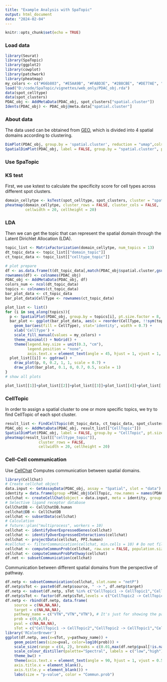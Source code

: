 ```yaml
---
title: "Example Analysis with SpaTopic"
output: html_document
date: "2024-02-04"
---
```


```r
knitr::opts_chunk$set(echo = TRUE)
```

### Load data

```r
library(Seurat)
library(SpaTopic)
library(ggplot2)
library(cowplot)
library(patchwork)
library(pheatmap)
my_colors <- c("#66b803", "#E5AA9B", "#FABD3E", "#2B8CBE", "#DE77AE", "#9970AB", "gray", "#D5E4A2", "#71D0F5", "#B1746F", "#ADE2D0", "#20DE8BFF", "#CCDE8BFF", "#FFDE8BFF", "#FFA88BFF")
load("D:/code/SpaTopic/vignettes/web_only/PDAC_obj.rda")
data(spot_celltype)
data(spot_clusters)
PDAC_obj <- AddMetaData(PDAC_obj, spot_clusters["spatial.cluster"])
Idents(PDAC_obj) <- PDAC_obj@meta.data["spatial.cluster"]
```

### About data

The data used can be obtained from [GEO](https://www.ncbi.nlm.nih.gov/geo/query/acc.cgi?acc=GSE111672), which is divided into 4 spatial domains according to clustering.

```r
DimPlot(PDAC_obj, group.by = 'spatial.cluster', reduction = "umap",cols = my_colors)
SpatialDimPlot(PDAC_obj, label = FALSE, group.by = "spatial.cluster", pt.size.factor = 8) + scale_fill_manual(values = my_colors) + coord_flip()+ scale_y_reverse()
```

### Use SpaTopic

### KS test

First, we use kstest to calculate the specificity score for cell types across different spot clusters.

```r
domain_cellytpe <- ksTest(spot_celltype, spot_clusters, cluster = "spatial.cluster")
pheatmap(domain_cellytpe, cluster_rows = FALSE, cluster_cols = FALSE,
         cellwidth = 20, cellheight = 20)
```

### LDA

Then we can get the topic that can represent the spatial domain through the Latent Dirichlet Allocation (LDA).

```r
topic_list <- MatrixFactorization(domain_cellytpe, num_topics = 13)
dt_topic_data <- topic_list[["domain_topic"]]
ct_topic_data <- topic_list[["celltype_topic"]]
```

```r
# plot prepare
df <- as.data.frame(t(dt_topic_data[,match(PDAC_obj$spatial.cluster,gsub("spot_domain_", "", colnames(dt_topic_data)))]))
rownames(df) <- colnames(PDAC_obj)
PDAC_obj <- AddMetaData(PDAC_obj, df)
colors_num <- ncol(dt_topic_data)
topics <- colnames(ct_topic_data)
bar_plot_data <- ct_topic_data
bar_plot_data$CellType <- rownames(ct_topic_data)
```

```r
plot_list <- list()
for (i in seq_along(topics)){
  p <- SpatialPlot(PDAC_obj, group.by = topics[i], pt.size.factor = 8, stroke = NA) + scale_fill_manual(values = rev(pals::brewer.spectral(colors_num))) + NoAxes() + NoLegend() + coord_flip() + scale_y_reverse()
  bar_plot <- ggplot(bar_plot_data, aes(x = reorder(CellType, !!sym(topics[i]), decreasing = TRUE), y = .data[[topics[i]]])) +
    geom_bar(aes(fill = CellType), stat='identity', width = 0.7) +
    xlab('CellType') +
    scale_fill_manual(values = my_colors) +
    theme_minimal() + NoGrid() + 
    theme(legend.key.size = unit(0.3, "cm"), 
          legend.position = "none",
          axis.text.x = element_text(angle = 45, hjust = 1, vjust = 1, size = 8))
  plot_list[[i]] <- ggdraw() + 
    draw_plot(p, 0, 0.2, 1, 1, scale = 0.7) + 
    draw_plot(bar_plot, 0.1, 0, 0.7, 0.5, scale = 1)
}
# show all plots
```

```r
plot_list[[1]]+plot_list[[2]]+plot_list[[3]]+plot_list[[4]]+plot_list[[5]]+plot_list[[6]]+plot_list[[7]]+plot_list[[8]]+plot_list[[9]]+plot_list[[10]]+plot_list[[11]]+plot_list[[12]]+plot_list[[13]]+plot_layout(ncol=3)
```

### CellTopic

In order to assign a spatial cluster to one or more specific topics, we try to find CellTopic of each spot cluster.

```r
result_list <- FindCellTopic(dt_topic_data, ct_topic_data, spot_clusters, cluster = "spatial.cluster", percent = 0.7)
PDAC_obj <- AddMetaData(PDAC_obj, result_list[["CellTopic"]])
SpatialDimPlot(PDAC_obj, label = FALSE, group.by = "CellTopic", pt.size.factor = 8) + scale_fill_manual(values = my_colors) + coord_flip()+ scale_y_reverse()
pheatmap(result_list[["celltype_topic"]], 
               cluster_rows = FALSE, 
               cellwidth = 20, cellheight = 20)
```

### Cell-Cell communication

Use [CellChat](https://github.com/jinworks/CellChat) Computes communication between spatial domains.

```r
library(CellChat)
# Create cellchat object
data.input <- GetAssayData(PDAC_obj, assay = "Spatial", slot = "data")
identity = data.frame(group =PDAC_obj$CellTopic, row.names = names(PDAC_obj$CellTopic))
cellchat <- createCellChat(object = data.input, meta = identity, group.by = "group")
# Selective ligand receptor database
CellChatDB <- CellChatDB.human
cellchat@DB <- CellChatDB
cellchat <- subsetData(cellchat)
# Calculation
# future::plan("multiprocess", workers = 10)
cellchat <- identifyOverExpressedGenes(cellchat)
cellchat <- identifyOverExpressedInteractions(cellchat)
cellchat <- projectData(cellchat, PPI.human)
#cellchat <- filterCommunication(cellchat, min.cells = 10) # Do not filter spot
cellchat <- computeCommunProb(cellchat, raw.use = FALSE, population.size = TRUE)
cellchat <- computeCommunProbPathway(cellchat)
df.net <- subsetCommunication(cellchat)
```

Communication between different spatial domains from the perspective of pathway.

```r
df.netp <- subsetCommunication(cellchat, slot.name = "netP")
df.netp$sTot <- paste0(df.netp$source, " -> ", df.netp$target)
df.netp <- subset(df.netp, sTot %in% c("CellTopic1 -> CellTopic1","CellTopic1 -> CellTopic2","CellTopic1 -> CellTopic3","CellTopic1 -> CellTopic4","CellTopic2 -> CellTopic1","CellTopic3 -> CellTopic1","CellTopic4 -> CellTopic1","CellTopic2 -> CellTopic4","CellTopic4 -> CellTopic2","CellTopic2 -> CellTopic2","CellTopic3 -> CellTopic3","CellTopic4 -> CellTopic4"))
df.netp$sTot <- factor(df.netp$sTot,levels = c("CellTopic2 -> CellTopic4","CellTopic4 -> CellTopic2","CellTopic1 -> CellTopic2","CellTopic2 -> CellTopic1","CellTopic1 -> CellTopic3","CellTopic3 -> CellTopic1","CellTopic1 -> CellTopic4","CellTopic4 -> CellTopic1","CellTopic1 -> CellTopic1","CellTopic2 -> CellTopic2","CellTopic3 -> CellTopic3","CellTopic4 -> CellTopic4"))
df.netp <- rbind(df.netp, data.frame(
    source = c(NA,NA,NA), 
    target = c(NA,NA,NA), 
    pathway_name = c("VTN","VTN","VTN"), # It's just for showing the parts without communication, "VTN" has no particularity.
    prob = c(0,0,0), 
    pval = c(NA,NA,NA), 
    sTot = c("CellTopic1 -> CellTopic2","CellTopic2 -> CellTopic1","CellTopic3 -> CellTopic1")))
library('RColorBrewer')
ggplot(df.netp, aes(x=sTot, y=pathway_name)) + 
    geom_point(aes(size=pval, color=log10(prob))) + 
    scale_size(range = c(4, 2), breaks = c(0.01,max(df.netp$pval[!is.na(df.netp$pval)])), labels = c("p<0.01","0.01<p<0.05")) + 
    scale_colour_distiller(palette="Spectral", labels = c("low","high"), breaks = c(log10(min(df.netp$prob[df.netp$prob!=0])),log10(max(df.netp$prob)))) +
    theme_bw() +
    theme(axis.text.x = element_text(angle = 90, hjust = 1, vjust = 0.5),
    axis.title.x = element_blank(),
    axis.title.y = element_blank()) +
    labs(size = "p-value", color = "Commun.prob")
```
